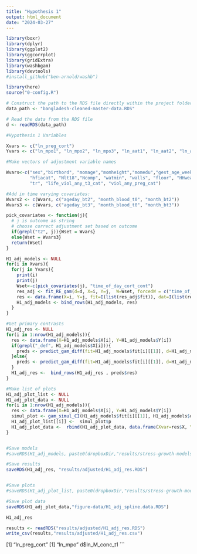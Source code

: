 ```yaml
---
title: "Hypothesis 1"
output: html_document
date: "2024-03-27"
---
```



```r

library(boxr)
library(dplyr)
library(ggplot2)
library(ggcorrplot)
library(gridExtra)
library(washbgam)
library(devtools)
#install_github("ben-arnold/washb")

library(here)
source("0-config.R")

```

```r

# Construct the path to the RDS file directly within the project folder
data_path <- "bangladesh-cleaned-master-data.RDS"

# Read the data from the RDS file
d <- readRDS(data_path)

```


```r
#Hypothesis 1 Variables

Xvars <- c("ln_preg_cort")
Yvars <- c("ln_mpo1", "ln_mpo2", "ln_mpo3", "ln_aat1", "ln_aat2", "ln_aat3", "ln_neo1", "ln_neo2", "ln_neo3", "ln_reg2", "ln_L_conc_t1", "ln_L_conc_t2", "ln_L_conc_t3", "ln_M_conc_t1", "ln_M_conc_t2", "ln_M_conc_t3")
```
```r
#Make vectors of adjustment variable names

Wvars<-c("sex","birthord", "momage","momheight","momedu","gest_age_weeks",
         "hfiacat", "Nlt18","Ncomp", "watmin", "walls", "floor", "HHwealth_scaled",
         "tr", "life_viol_any_t3_cat", "viol_any_preg_cat")

#Add in time varying covariates:
Wvars2 <- c(Wvars, c("ageday_bt2", "month_blood_t0", "month_bt2"))
Wvars3 <- c(Wvars, c("ageday_bt3", "month_blood_t0", "month_bt3"))

pick_covariates <- function(j){
  # j is outcome as string
  # choose correct adjustment set based on outcome
  if(grepl("t2", j)){Wset = Wvars}
  else{Wset = Wvars3}
  return(Wset)
}
```



```r
H1_adj_models <- NULL
for(i in Xvars){
  for(j in Yvars){
    print(i)
    print(j)
    Wset<-c(pick_covariates(j), "time_of_day_cort_cont")
    res_adj <- fit_RE_gam(d=d, X=i, Y=j,  W=Wset, forcedW = c("time_of_day_cort_cont"))
    res <- data.frame(X=i, Y=j, fit=I(list(res_adj$fit)), dat=I(list(res_adj$dat)))
    H1_adj_models <- bind_rows(H1_adj_models, res)
  }
}

```
```r
#Get primary contrasts
H1_adj_res <- NULL
for(i in 1:nrow(H1_adj_models)){
  res <- data.frame(X=H1_adj_models$X[i], Y=H1_adj_models$Y[i])
  if(grepl("_def", H1_adj_models$X[i])){
    preds <- predict_gam_diff(fit=H1_adj_models$fit[i][[1]], d=H1_adj_models$dat[i][[1]], quantile_diff=c(0.25,0.75), Xvar=res$X, Yvar=res$Y, binary=T)
  }else{
    preds <- predict_gam_diff(fit=H1_adj_models$fit[i][[1]], d=H1_adj_models$dat[i][[1]], quantile_diff=c(0.25,0.75), Xvar=res$X, Yvar=res$Y)
  }
  H1_adj_res <-  bind_rows(H1_adj_res , preds$res)
}

```

```r
#Make list of plots
H1_adj_plot_list <- NULL
H1_adj_plot_data <- NULL
for(i in 1:nrow(H1_adj_models)){
  res <- data.frame(X=H1_adj_models$X[i], Y=H1_adj_models$Y[i])
  simul_plot <- gam_simul_CI(H1_adj_models$fit[i][[1]], H1_adj_models$dat[i][[1]], xlab=res$X, ylab=res$Y, title="")
  H1_adj_plot_list[[i]] <-  simul_plot$p
  H1_adj_plot_data <-  rbind(H1_adj_plot_data, data.frame(Xvar=res$X, Yvar=res$Y, adj=0, simul_plot$pred %>% subset(., select = c(Y,X,id,fit,se.fit,uprP, lwrP,uprS,lwrS))))
}


#Save models
#saveRDS(H1_adj_models, paste0(dropboxDir,"results/stress-growth-models/models/H1_adj_models.RDS"))

#Save results
saveRDS(H1_adj_res, "results/adjusted/H1_adj_res.RDS")


#Save plots
#saveRDS(H1_adj_plot_list, paste0(dropboxDir,"results/stress-growth-models/figure-objects/H1_adj_splines.RDS"))

#Save plot data
saveRDS(H1_adj_plot_data,"figure-data/H1_adj_spline.data.RDS")
```

```r
H1_adj_res
```

```r
results <- readRDS("results/adjusted/H1_adj_res.RDS")
write_csv(results,"results/adjusted/H1_adj_res.csv")
```


[1] "ln_preg_cort"
[1] "ln_mpo"
d$ln_M_conc_t1
```

